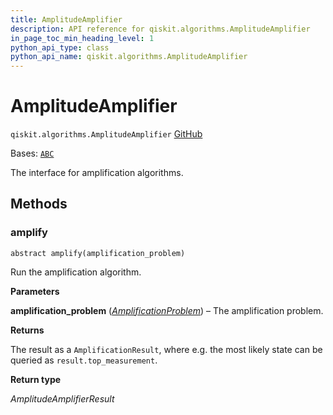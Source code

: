 ```yaml
---
title: AmplitudeAmplifier
description: API reference for qiskit.algorithms.AmplitudeAmplifier
in_page_toc_min_heading_level: 1
python_api_type: class
python_api_name: qiskit.algorithms.AmplitudeAmplifier
---
```


# AmplitudeAmplifier

<span id="qiskit.algorithms.AmplitudeAmplifier" />

`qiskit.algorithms.AmplitudeAmplifier` [GitHub](https://github.com/qiskit/qiskit/tree/stable/0.46/qiskit/algorithms/amplitude_amplifiers/amplitude_amplifier.py "view source code")

Bases: [`ABC`](https://docs.python.org/3/library/abc.html#abc.ABC "(in Python v3.12)")

The interface for amplification algorithms.

## Methods

### amplify

<span id="qiskit.algorithms.AmplitudeAmplifier.amplify" />

`abstract amplify(amplification_problem)`

Run the amplification algorithm.

**Parameters**

**amplification\_problem** ([*AmplificationProblem*](qiskit.algorithms.AmplificationProblem "qiskit.algorithms.amplitude_amplifiers.amplification_problem.AmplificationProblem")) – The amplification problem.

**Returns**

The result as a `AmplificationResult`, where e.g. the most likely state can be queried as `result.top_measurement`.

**Return type**

*AmplitudeAmplifierResult*

